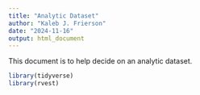 ```yaml
---
title: "Analytic Dataset"
author: "Kaleb J. Frierson"
date: "2024-11-16"
output: html_document
---
```


This document is to help decide on an analytic dataset. 

```r
library(tidyverse)
library(rvest)
```

```r


```


